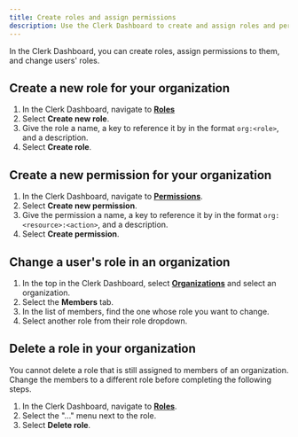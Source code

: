 ```yaml
---
title: Create roles and assign permissions
description: Use the Clerk Dashboard to create and assign roles and permissions to users in your organization.
---
```


In the Clerk Dashboard, you can create roles, assign permissions to them, and change users' roles.

## Create a new role for your organization

1. In the Clerk Dashboard, navigate to [**Roles**](https://dashboard.clerk.com/last-active?path=organizations-settings/roles)
1. Select **Create new role**.
1. Give the role a name, a key to reference it by in the format `org:<role>`, and a description.
1. Select **Create role**.

## Create a new permission for your organization

1. In the Clerk Dashboard, navigate to [**Permissions**](https://dashboard.clerk.com/last-active?path=organizations-settings/permissions).
1. Select **Create new permission**.
1. Give the permission a name, a key to reference it by in the format `org:<resource>:<action>`, and a description.
1. Select **Create permission**.

## Change a user's role in an organization

1. In the top in the Clerk Dashboard, select [**Organizations**](https://dashboard.clerk.com/last-active?path=organizations) and select an organization.
1. Select the **Members** tab.
1. In the list of members, find the one whose role you want to change.
1. Select another role from their role dropdown.

## Delete a role in your organization

You cannot delete a role that is still assigned to members of an organization. Change the members to a different role before completing the following steps.

1. In the Clerk Dashboard, navigate to [**Roles**](https://dashboard.clerk.com/last-active?path=organizations-settings/roles).
1. Select the "..." menu next to the role.
1. Select **Delete role**.
